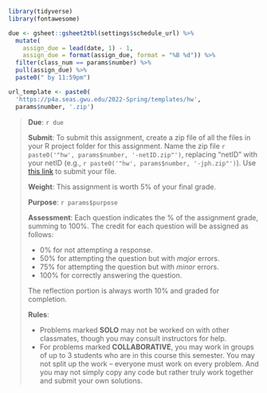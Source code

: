 ```r
library(tidyverse)
library(fontawesome)

due <- gsheet::gsheet2tbl(settings$schedule_url) %>%
  mutate(
    assign_due = lead(date, 1) - 1,
    assign_due = format(assign_due, format = "%B %d")) %>% 
  filter(class_num == params$number) %>%
  pull(assign_due) %>% 
  paste0(" by 11:59pm")

url_template <- paste0(
  'https://p4a.seas.gwu.edu/2022-Spring/templates/hw',
  params$number, '.zip')
```

> **Due**: `r due`
>
> **Submit**: To submit this assignment, create a zip file of all the files in your R project folder for this assignment. Name the zip file `r paste0('"hw', params$number, '-netID.zip"')`, replacing "netID" with your netID (e.g., `r paste0('"hw', params$number, '-jph.zip"')`). Use [this link](`r params$submit`) to submit your file.
>
> **Weight**: This assignment is worth 5% of your final grade.
>
> **Purpose**: `r params$purpose`
>
> **Assessment**: Each question indicates the % of the assignment grade, summing to 100%. The credit for each question will be assigned as follows:
>
> - 0% for not attempting a response.
> - 50% for attempting the question but with _major_ errors.
> - 75% for attempting the question but with _minor_ errors.
> - 100% for correctly answering the question.
> 
> The reflection portion is always worth 10% and graded for completion.
>
> **Rules**:
>
> - Problems marked **SOLO** may not be worked on with other classmates, though you may consult instructors for help.
> - For problems marked **COLLABORATIVE**, you may work in groups of up to 3 students who are in this course this semester. You may not split up the work -- everyone must work on every problem. And you may not simply copy any code but rather truly work together and submit your own solutions.